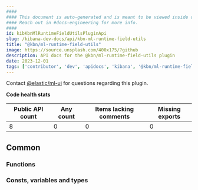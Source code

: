 ```yaml
---
####
#### This document is auto-generated and is meant to be viewed inside our experimental, new docs system.
#### Reach out in #docs-engineering for more info.
####
id: kibKbnMlRuntimeFieldUtilsPluginApi
slug: /kibana-dev-docs/api/kbn-ml-runtime-field-utils
title: "@kbn/ml-runtime-field-utils"
image: https://source.unsplash.com/400x175/?github
description: API docs for the @kbn/ml-runtime-field-utils plugin
date: 2023-12-01
tags: ['contributor', 'dev', 'apidocs', 'kibana', '@kbn/ml-runtime-field-utils']
---
```




Contact [@elastic/ml-ui](https://github.com/orgs/elastic/teams/ml-ui) for questions regarding this plugin.

**Code health stats**

| Public API count  | Any count | Items lacking comments | Missing exports |
|-------------------|-----------|------------------------|-----------------|
| 8 | 0 | 0 | 0 |

## Common

### Functions
<DocDefinitionList data={kbnMlRuntimeFieldUtilsObj.common.functions}/>

### Consts, variables and types
<DocDefinitionList data={kbnMlRuntimeFieldUtilsObj.common.misc}/>

